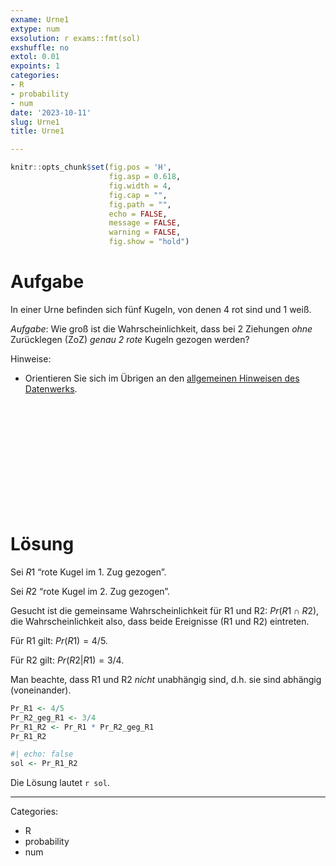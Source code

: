 ```yaml
---
exname: Urne1
extype: num
exsolution: r exams::fmt(sol)
exshuffle: no
extol: 0.01
expoints: 1
categories:
- R
- probability
- num
date: '2023-10-11'
slug: Urne1
title: Urne1

---
```




```r
knitr::opts_chunk$set(fig.pos = 'H',
                      fig.asp = 0.618,
                      fig.width = 4,
                      fig.cap = "", 
                      fig.path = "",
                      echo = FALSE,
                      message = FALSE,
                      warning = FALSE,
                      fig.show = "hold")
```







# Aufgabe

In einer Urne befinden sich fünf Kugeln, von denen 4 rot sind und 1 weiß.


*Aufgabe*: Wie groß ist die Wahrscheinlichkeit, dass bei 2 Ziehungen *ohne* Zurücklegen (ZoZ) *genau 2 rote* Kugeln gezogen werden?


Hinweise:

- Orientieren Sie sich im Übrigen an den [allgemeinen Hinweisen des Datenwerks](https://datenwerk.netlify.app/hinweise).




</br>
</br>
</br>
</br>
</br>
</br>
</br>
</br>
</br>
</br>

# Lösung

Sei $R1$ "rote Kugel im 1. Zug gezogen".

Sei $R2$ "rote Kugel im 2. Zug gezogen".

Gesucht ist die gemeinsame Wahrscheinlichkeit für R1 und R2: $Pr(R1 \cap R2)$,
die Wahrscheinlichkeit also, dass beide Ereignisse (R1 und R2) eintreten.


Für R1 gilt: $Pr(R1) = 4/5$.

Für R2 gilt: $Pr(R2|R1) = 3/4$.

	
\newcommand{\indep}{\perp \!\!\! \perp}

Man beachte, dass R1 und R2 *nicht* unabhängig sind, 
d.h. sie sind abhängig (voneinander).

```r
Pr_R1 <- 4/5
Pr_R2_geg_R1 <- 3/4
Pr_R1_R2 <- Pr_R1 * Pr_R2_geg_R1
Pr_R1_R2
```


```r
#| echo: false
sol <- Pr_R1_R2
```


Die Lösung lautet ``r sol``.




---

Categories: 

- R
- probability
- num

